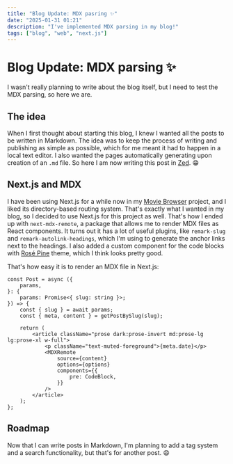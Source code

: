 ```yaml
---
title: "Blog Update: MDX pasring ✨"
date: "2025-01-31 01:21"
description: "I've implemented MDX parsing in my blog!"
tags: ["blog", "web", "next.js"]
---
```


# Blog Update: MDX parsing ✨
I wasn't really planning to write about the blog itself, but I need to test the MDX parsing, so here we are.

## The idea
When I first thought about starting this blog, I knew I wanted all the posts to be written in Markdown.
The idea was to keep the process of writing and publishing as simple as possible, which for me meant
it had to happen in a local text editor. I also wanted the pages automatically generating upon creation
of an `.md` file. So here I am now writing this post in [Zed](https://zed.dev/). 😁

## Next.js and MDX
I have been using Next.js for a while now in my [Movie Browser](https://github.com/nolight132/movie-browser)
project, and I liked its directory-based routing system. That's exactly what I wanted in my blog, so I decided to
use Next.js for this project as well. That's how I ended up with `next-mdx-remote`, a package that allows
me to render MDX files as React components. It turns out it has a lot of useful plugins, like `remark-slug`
and `remark-autolink-headings`, which I'm using to generate the anchor links next to the headings.
I also added a custom component for the code blocks with [Rosé Pine](https://rosepinetheme.com) theme,
which I think looks pretty good.

That's how easy it is to render an MDX file in Next.js:
```tsx
const Post = async ({
	params,
}: {
	params: Promise<{ slug: string }>;
}) => {
	const { slug } = await params;
	const { meta, content } = getPostBySlug(slug);

	return (
		<article className="prose dark:prose-invert md:prose-lg lg:prose-xl w-full">
			<p className="text-muted-foreground">{meta.date}</p>
			<MDXRemote
				source={content}
				options={options}
				components={{
					pre: CodeBlock,
				}}
			/>
		</article>
	);
};
```
## Roadmap
Now that I can write posts in Markdown, I'm planning to add a tag system and a search functionality, but that's for another post. 😄
